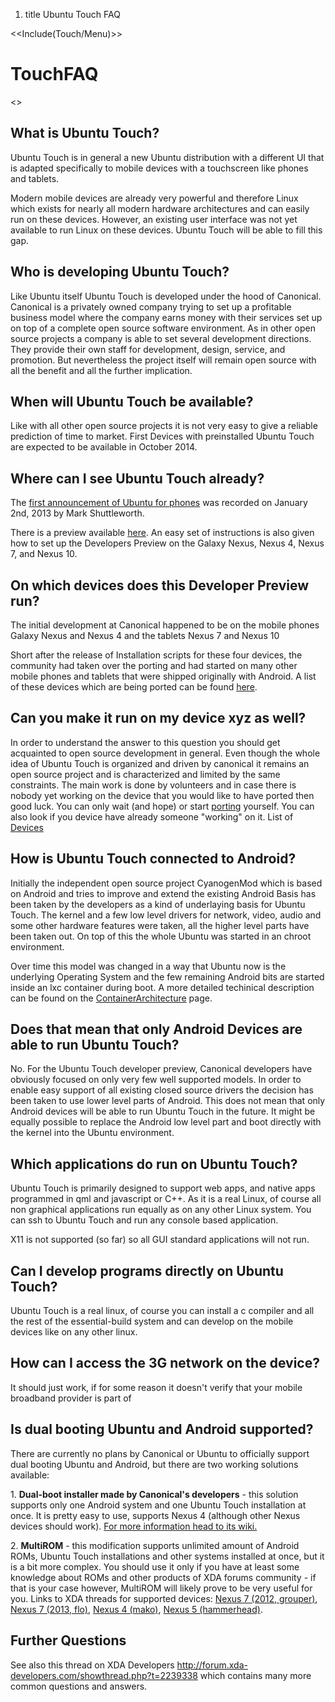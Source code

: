 #title Ubuntu Touch FAQ

<<Include(Touch/Menu)>>

= TouchFAQ =

<<TableOfContents>>

== What is Ubuntu Touch? ==

Ubuntu Touch is in general a new Ubuntu distribution with a different UI that is adapted specifically to mobile devices with a touchscreen like phones and tablets.

Modern mobile devices are already very powerful and therefore Linux which exists for nearly all modern hardware architectures and can easily run on these devices. However, an existing user interface was not yet available to run Linux on these devices. Ubuntu Touch will be able to fill this gap.


== Who is developing Ubuntu Touch? ==

Like Ubuntu itself Ubuntu Touch is developed under the hood of Canonical. Canonical is a privately owned company trying to set up a profitable business model where the company earns money with their services set up on top of a complete open source software environment. As in other open source projects a company is able to set several development directions. They provide their own staff for development, design, service, and promotion. But nevertheless the project itself will remain open source with all the benefit and all the further implication.


== When will Ubuntu Touch be available? ==

Like with all other open source projects it is not very easy to give a reliable prediction of time to market. First Devices with preinstalled Ubuntu Touch are expected to be available in October 2014.

== Where can I see Ubuntu Touch already? ==

The [[http://www.youtube.com/watch?v=cpWHJDLsqTU|first announcement of Ubuntu for phones]] was recorded on January 2nd, 2013 by Mark Shuttleworth. 

There is a preview available [[https://wiki.ubuntu.com/Touch/Install|here]]. An easy set of instructions is also given how to set up the Developers Preview on the Galaxy Nexus, Nexus 4, Nexus 7, and Nexus 10.


== On which devices does this Developer Preview run? ==

The initial development at Canonical happened to be on the mobile phones Galaxy Nexus and Nexus 4 and the tablets Nexus 7 and Nexus 10

Short after the release of Installation scripts for these four devices, the community had taken over the porting and had started on many other mobile phones and tablets that were shipped originally with Android. A list of  these devices which are being ported can be found [[https://wiki.ubuntu.com/Touch/Devices|here]].


== Can you make it run on my device xyz as well? ==

In order to understand the answer to this question you should get acquainted to open source development in general. Even though the whole idea of Ubuntu Touch is organized and driven by canonical it remains an open source project and is characterized and limited by the same constraints. The main work is done by volunteers and in case there is nobody yet working on the device that you would like to have ported then good luck. You can only wait (and hope) or start [[https://wiki.ubuntu.com/Touch/Porting|porting]] yourself.
You can also look if you device have already someone "working" on it. List of  [[https://wiki.ubuntu.com/Touch/Devices|Devices]]


== How is Ubuntu Touch connected to Android? ==

Initially the independent open source project CyanogenMod which is based on Android and tries to improve and extend the existing Android Basis has been taken by the developers as a kind of underlaying basis for Ubuntu Touch. The kernel and a few low level drivers for network, video, audio and some other hardware features were taken, all the higher level parts have been taken out. On top of this the whole Ubuntu was started in an chroot environment. 

Over time this model was changed in a way that Ubuntu now is the underlying Operating System and the few remaining Android bits are started inside an lxc container during boot. A more detailed techinical description can be found on the [[https://wiki.ubuntu.com/Touch/ContainerArchitecture|ContainerArchitecture]] page.

== Does that mean that only Android Devices are able to run Ubuntu Touch? ==

No. For the Ubuntu Touch developer preview, Canonical developers have obviously focused on only very few well supported models. In order to enable easy support of all existing closed source drivers the decision has been taken to use lower level parts of Android. This does not mean that only Android devices will be able to run Ubuntu Touch in the future. It might be equally possible to replace the Android low level part and boot directly with the kernel into the Ubuntu environment. 


== Which applications do run on Ubuntu Touch? ==

Ubuntu Touch is primarily designed to support web apps,  and native apps programmed in qml and javascript or C++. As it is a real Linux, of course all non graphical applications run equally as on any other Linux system. You can ssh to Ubuntu Touch and run any console based application. 

X11 is not supported (so far) so all GUI standard applications will not run.


== Can I develop programs directly on Ubuntu Touch? ==

Ubuntu Touch is a real linux, of course you can install a c compiler and all the rest of the essential-build system and can develop on the mobile devices like on any other linux.

== How can I access the 3G network on the device? ==

It should just work, if for some reason it doesn't verify that your mobile broadband provider is part of {{{/usr/share/mobile-broadband-provider-info/serviceproviders.xml}}}

== Is dual booting Ubuntu and Android supported? ==

There are currently no plans by Canonical or Ubuntu to officially support dual booting Ubuntu and Android, but there are two working solutions available:

1. '''Dual-boot installer made by Canonical's developers''' - this solution supports only one Android system and one Ubuntu Touch installation at once. It is pretty easy to use, supports Nexus 4 (although other Nexus devices should work). [[https://wiki.ubuntu.com/Touch/DualBootInstallation|For more information head to its wiki.]]

2. '''MultiROM''' - this modification supports unlimited amount of Android ROMs, Ubuntu Touch installations and other systems installed at once, but it is a bit more complex. You should use it only if you have at least some knowledge about ROMs and other products of XDA forums community - if that is your case however, MultiROM will likely prove to be very useful for you.
Links to XDA threads for supported devices: [[http://forum.xda-developers.com/showthread.php?t=2011403|Nexus 7 (2012, grouper)]], [[http://forum.xda-developers.com/showthread.php?t=2457063|Nexus 7 (2013, flo)]], [[http://forum.xda-developers.com/showthread.php?t=2472295|Nexus 4 (mako)]], [[http://forum.xda-developers.com/showthread.php?t=2571011|Nexus 5 (hammerhead)]].

== Further Questions ==

See also this thread on XDA Developers http://forum.xda-developers.com/showthread.php?t=2239338 which contains many more common questions and answers.
